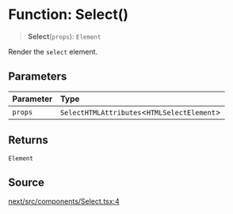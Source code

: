 # Function: Select()

> **Select**(`props`): `Element`

Render the `select` element.

## Parameters

| Parameter | Type |
| :------ | :------ |
| `props` | `SelectHTMLAttributes`\<`HTMLSelectElement`\> |

## Returns

`Element`

## Source

[next/src/components/Select.tsx:4](https://github.com/gpbl/react-day-picker/blob/6515ed496/next/src/components/Select.tsx#L4)
